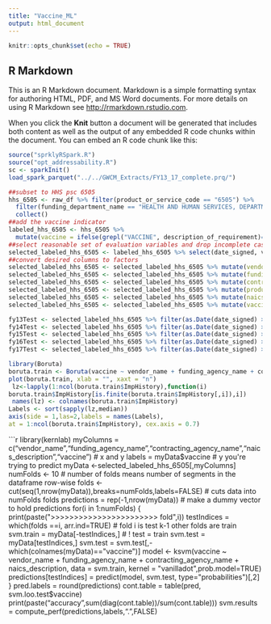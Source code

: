 ```yaml
---
title: "Vaccine_ML"
output: html_document
---
```


```r
knitr::opts_chunk$set(echo = TRUE)
```

## R Markdown

This is an R Markdown document. Markdown is a simple formatting syntax for authoring HTML, PDF, and MS Word documents. For more details on using R Markdown see <http://rmarkdown.rstudio.com>.

When you click the **Knit** button a document will be generated that includes both content as well as the output of any embedded R code chunks within the document. You can embed an R code chunk like this:




```r
source("sprklyRSpark.R")
source("opt_addressability.R")
sc <- sparkInit()
load_spark_parquet("../../GWCM_Extracts/FY13_17_complete.prq/")
```

```r
##subset to HHS psc 6505 
hhs_6505 <- raw_df %>% filter(product_or_service_code == "6505") %>% 
  filter(funding_department_name == "HEALTH AND HUMAN SERVICES, DEPARTMENT OF") %>%
  collect()
##add the vaccine indicator
labeled_hhs_6505 <- hhs_6505 %>% 
  mutate(vaccine = ifelse(grepl("VACCINE", description_of_requirement)==TRUE, 1, 0 ) )
##select reasonable set of evaluation variables and drop incomplete cases
selected_labeled_hhs_6505 <- labeled_hhs_6505 %>% select(date_signed, vendor_name, funding_agency_name, contracting_agency_name, product_or_service_description, naics_description, vaccine, description_of_requirement ) %>% na.omit()
##convert desired columns to factors
selected_labeled_hhs_6505 <- selected_labeled_hhs_6505 %>% mutate(vendor_name = as.factor(vendor_name))
selected_labeled_hhs_6505 <- selected_labeled_hhs_6505 %>% mutate(funding_agency_name = as.factor(funding_agency_name))
selected_labeled_hhs_6505 <- selected_labeled_hhs_6505 %>% mutate(contracting_agency_name = as.factor(contracting_agency_name))
selected_labeled_hhs_6505 <- selected_labeled_hhs_6505 %>% mutate(product_or_service_description = as.factor(product_or_service_description))
selected_labeled_hhs_6505 <- selected_labeled_hhs_6505 %>% mutate(naics_description = as.factor(naics_description))
selected_labeled_hhs_6505 <- selected_labeled_hhs_6505 %>% mutate(vaccine = as.factor(vaccine))
```



```r
fy13Test <- selected_labeled_hhs_6505 %>% filter(as.Date(date_signed) >= as.Date("2012-10-01") & as.Date(date_signed) <= as.Date("2013-09-30"))
fy14Test <- selected_labeled_hhs_6505 %>% filter(as.Date(date_signed) >= as.Date("2013-10-01") & as.Date(date_signed) <= as.Date("2014-09-30"))
fy15Test <- selected_labeled_hhs_6505 %>% filter(as.Date(date_signed) >= as.Date("2014-10-01") & as.Date(date_signed) <= as.Date("2015-09-30"))
fy16Test <- selected_labeled_hhs_6505 %>% filter(as.Date(date_signed) >= as.Date("2015-10-01") & as.Date(date_signed) <= as.Date("2016-09-30"))
fy17Test <- selected_labeled_hhs_6505 %>% filter(as.Date(date_signed) >= as.Date("2016-10-01") & as.Date(date_signed) <= as.Date("2017-09-30"))
```


```r
library(Boruta)
boruta.train <- Boruta(vaccine ~ vendor_name + funding_agency_name + contracting_agency_name + product_or_service_description + naics_description, data = selected_labeled_hhs_6505, doTrace = 2)
plot(boruta.train, xlab = "", xaxt = "n")
 lz<-lapply(1:ncol(boruta.train$ImpHistory),function(i)
boruta.train$ImpHistory[is.finite(boruta.train$ImpHistory[,i]),i])
 names(lz) <- colnames(boruta.train$ImpHistory)
Labels <- sort(sapply(lz,median))
axis(side = 1,las=2,labels = names(Labels),
at = 1:ncol(boruta.train$ImpHistory), cex.axis = 0.7)
```


```r
library(kernlab)
myColumns = c("vendor_name","funding_agency_name","contracting_agency_name","naics_description","vaccine") # x and y
labels = myData$vaccine # y you're trying to predict
myData <-selected_labeled_hhs_6505[,myColumns] 
numFolds <- 10 # number of folds means number of segments in the dataframe row-wise
folds <- cut(seq(1,nrow(myData)),breaks=numFolds,labels=FALSE) # cuts data into numFolds folds
predictions = rep(-1,nrow(myData)) # make a dummy vector to hold predictions
for(i in 1:numFolds) {
   print(paste(">>>>>>>>>>>>>>>>>>>>>>> fold",i))
   testIndices = which(folds ==i, arr.ind=TRUE) # fold i is test k-1 other folds are train
   svm.train = myData[-testIndices,] # ! test = train
   svm.test = myData[testIndices,]
   svm.test = svm.test[,-which(colnames(myData)=="vaccine")]
   model <- ksvm(vaccine ~ vendor_name + funding_agency_name + contracting_agency_name + naics_description, data = svm.train, kernel = "vanilladot",prob.model=TRUE)
   predictions[testIndices] = predict(model, svm.test, type="probabilities")[,2]
}
pred.labels = round(predictions)
cont.table = table(pred, svm.loo.test$vaccine)
print(paste("accuracy",sum(diag(cont.table))/sum(cont.table)))
svm.results = compute_perf(predictions,labels,".",FALSE)
      
